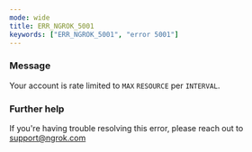 ```yaml
---
mode: wide
title: ERR_NGROK_5001
keywords: ["ERR_NGROK_5001", "error 5001"]
---
```


### Message

Your account is rate limited to `MAX` `RESOURCE` per `INTERVAL`.

### Further help

If you're having trouble resolving this error, please reach out to [support@ngrok.com](mailto:support@ngrok.com?subject=Help%20with%20ERR_NGROK_5001)
